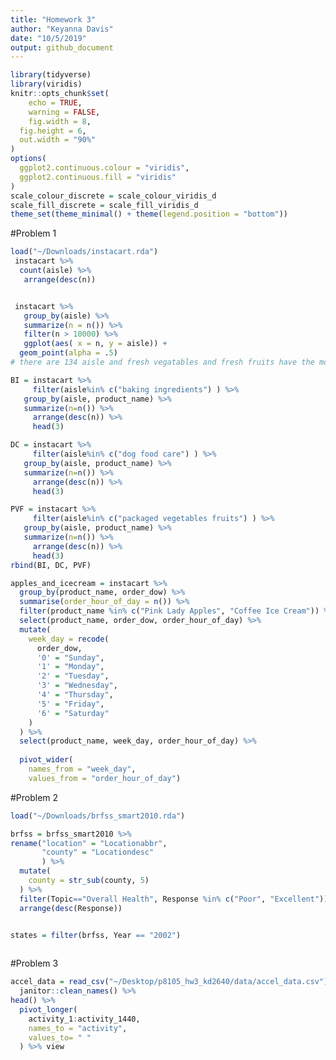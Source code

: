 ```yaml
---
title: "Homework 3"
author: "Keyanna Davis"
date: "10/5/2019"
output: github_document
---
```


```r
library(tidyverse)
library(viridis)
knitr::opts_chunk$set(
	echo = TRUE,
	warning = FALSE,
	fig.width = 8, 
  fig.height = 6,
  out.width = "90%"
)
options(
  ggplot2.continuous.colour = "viridis",
  ggplot2.continuous.fill = "viridis"
)
scale_colour_discrete = scale_colour_viridis_d
scale_fill_discrete = scale_fill_viridis_d
theme_set(theme_minimal() + theme(legend.position = "bottom"))
```


#Problem 1
```r
load("~/Downloads/instacart.rda")
 instacart %>% 
  count(aisle) %>% 
   arrange(desc(n))


 instacart %>% 
   group_by(aisle) %>% 
   summarize(n = n()) %>% 
   filter(n > 10000) %>% 
   ggplot(aes( x = n, y = aisle)) +
  geom_point(alpha = .5)
# there are 134 aisle and fresh vegatables and fresh fruits have the most items ordered from. 

```

```r
BI = instacart %>% 
     filter(aisle%in% c("baking ingredients") ) %>% 
   group_by(aisle, product_name) %>% 
   summarize(n=n()) %>% 
     arrange(desc(n)) %>% 
     head(3)

DC = instacart %>% 
     filter(aisle%in% c("dog food care") ) %>% 
   group_by(aisle, product_name) %>% 
   summarize(n=n()) %>% 
     arrange(desc(n)) %>% 
     head(3)  

PVF = instacart %>% 
     filter(aisle%in% c("packaged vegetables fruits") ) %>% 
   group_by(aisle, product_name) %>% 
   summarize(n=n()) %>% 
     arrange(desc(n)) %>% 
     head(3)  
rbind(BI, DC, PVF)
```


```r
apples_and_icecream = instacart %>% 
  group_by(product_name, order_dow) %>% 
  summarise(order_hour_of_day = n()) %>% 
  filter(product_name %in% c("Pink Lady Apples", "Coffee Ice Cream")) %>% 
  select(product_name, order_dow, order_hour_of_day) %>% 
  mutate(
    week_day = recode(
      order_dow,
      '0' = "Sunday",
      '1' = "Monday",
      '2' = "Tuesday",
      '3' = "Wednesday",
      '4' = "Thursday",
      '5' = "Friday",
      '6' = "Saturday"
    )
  ) %>%
  select(product_name, week_day, order_hour_of_day) %>% 
  
  pivot_wider(
    names_from = "week_day",
    values_from = "order_hour_of_day") 
```







#Problem 2
```r
load("~/Downloads/brfss_smart2010.rda")

brfss = brfss_smart2010 %>% 
rename("location" = "Locationabbr",
       "county" = "Locationdesc"
       ) %>% 
  mutate(
    county = str_sub(county, 5)
  ) %>% 
  filter(Topic=="Overall Health", Response %in% c("Poor", "Excellent")) %>% 
  arrange(desc(Response))


states = filter(brfss, Year == "2002")
  
```



















#Problem 3
```r
accel_data = read_csv("~/Desktop/p8105_hw3_kd2640/data/accel_data.csv") %>% 
  janitor::clean_names() %>% 
head() %>% 
  pivot_longer(
    activity_1:activity_1440,
    names_to = "activity",
    values_to= " "
  ) %>% view 
```



